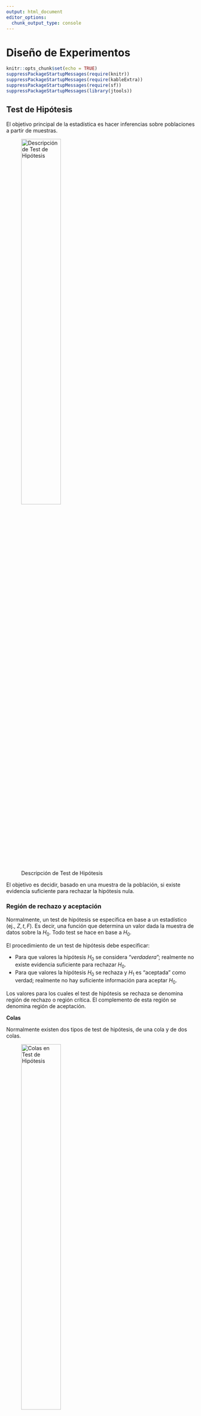 ```yaml
---
output: html_document
editor_options: 
  chunk_output_type: console
---
```


# Diseño de Experimentos {#regresiones}

```r
knitr::opts_chunk$set(echo = TRUE)
suppressPackageStartupMessages(require(knitr))
suppressPackageStartupMessages(require(kableExtra))
suppressPackageStartupMessages(require(sf))
suppressPackageStartupMessages(library(jtools))

```

## Test de Hipótesis 

El objetivo principal de la estadística es hacer inferencias sobre poblaciones a partir de muestras.


![Descripción  de Test de Hipótesis](images/test_hip.png){width="50%"}


El objetivo es decidir, basado en una muestra de la población, si existe evidencia suficiente para rechazar la hipótesis nula. 

### Región de rechazo y aceptación 

Normalmente, un test de hipótesis se especifica en base a un estadístico (ej., $Z, t, F$). Es decir, una función que determina un valor dada la muestra de datos sobre la $H_0$. Todo test se hace en base a $H_0$.

El procedimiento de un test de hipótesis debe especificar:

* Para que valores la hipótesis $H_0$ se considera "_verdadera_"; realmente no existe evidencia suficiente para rechazar $H_0$.
* Para que valores la hipótesis $H_0$ se rechaza y $H_1$ es "aceptada" como verdad; realmente no hay suficiente información para aceptar $H_0$.


Los valores para los cuales el test de hipótesis se rechaza se denomina región de rechazo o región crítica. El complemento de esta región se denomina región de aceptación.



**Colas**

Normalmente existen dos tipos de test de hipótesis, de una cola y de dos colas. 

![Colas en Test de Hipótesis](images/TH_colas.png){width="50%"}


La probabilidad de rechazar $H_0$ se conoce como nivel de significancia (significance level), y se denota con la letra griega alfa. Ej., $\alpha = 0.05 (5%)$

El valor del estadígrafo utilizado en el test (ej., Z, t, F) correspondiente a α se conoce como valor crítico (critical value)


![Eg. Test dos colas](images/two_tails.png){width="80%"}

### Valor Crítico

![Eg. Valor Crítico](images/v_critico.png){width="80%"}


### Errores tipo I y II 


**Error Tipo 1**

Es muy importante darse cuenta de que una hipótesis nula verdadera en ocasiones será rechazada. Además, este error se cometerá con una frecuencia de $\alpha$ (e.g. $\alpha = 0.05$)

El rechazo de una hipótesis nula cuando en realidad es verdadera es lo que se conoce como **_Error Tipo 1_**



**Error Tipo 2**

The probability of not rejecting th null hypothesis when it in fact false is represented by $\beta$ **_Error Tipo 2_**

La potencia de una prueba estadística se define como $1-\beta$


**Conculsión de los Errores**

![Conculsión de los errores](images/errores.png){width="60%"}



![Gráfico de errores](images/dist_errores.png){width="80%"}


## P-Valor


Determinar la región crítica basado en un valor $\alpha$ solo podemos tomar una decisión binaria sobre la hipótesis, sin info. suficiente para "rechazar" o "aceptar" $H_0$. 

Dado un estadístico $W_{(X)}$, el _p-valor_ de un test de hipótesis es la probabilidad de obtener un resultado igual o más extremo que el estadístico observado $W(x)=w$, asumiendo $H_0$ como verdad.

![Conceptualización Probalística del _p-value_](images/conc_pvalue.png){width="90%"}


- Un p-valor bajo => que es muy poco probable haber obtenido $W_{(x)}$ (ej., $p < 0.05$ … no hay evidencia suficiente para aceptar ...(se rechaza)... $H_0$).

- Un _p-valor_ alto  => que es muy probable haber obtenido  $W_{(x)}$ (ej., $p > 0.05$ ... se acepta $H_0$)


## Aplicabilidad: ¿Qué test debo usar?


![Árbol de decisión para seleccionar test](images/decision_test.png){width="80%"}


### Comparar dos muestras

![Comparar dos muestras](images/tab_comp_muestras.png){width="80%"}



**Comparar dos medias**

¿Qué probabilidad hay de que nuestras dos medias muestrales procedan de dos poblaciones con la misma media? 

a. Es muy probable → Las dos medias muestrales no son signiﬁcativamente diferentes. 
b. Es bastante improbable → Las medias muestrales son signiﬁcativamente diferentes. 


Si esta probabilidad es muy baja (digamos, menos del 5% o menos del 1%), entonces podemos estar razonablemente seguros (95% o 99% en estos dos ejemplos) de que las medias son realmente diferentes entre sí.  

OJO!: hay que tener en cuenta que nunca podemos estar seguros al 100%; la diferencia aparente podría deberse simplemente a un muestreo aleatorio, es decir, que hemos obtenido muchos valores bajos en una muestra y muchos valores altos en la otra (error de diseño muestral)


**t Student:**

![t Student](images/t-student.png){width="60%"}

![Error Estandas de las Diferencias ](images/se_diff.png){width="20%"}


Ejemplo: Ver si las medias de dos muestras de datos de n=20 difieren:

 - DF = 20 – 2 = 18 (- 2 por que en este caso son dos poblaciones, no una)
 - Nivel de significancia: Normalmente utilizamos el 5% como probabilidad de rechazar la hipótesis nula cuando es verdadera (es la tasa de error de tipo I). Puede cambiar dependiendo de la aplicación o el campo de estudio (e.g., 10% o 1%).
 - Valor crítico: Este test es típicamente de dos colas, y el valor crítico que se usa para ver si se acepta o rechaza $H_0$ sería:

```r

# porqué 0.975 envés de 0.95? por qué el test es de dos colas, 
# y el nivel de significancia se divide en dos 

qt(0.975, 18)  

# valor crítico!
```


Esto significa que nuestro estadístico t de prueba tiene que ser mayor que 2,1 (valor crítico) para rechazar la hipótesis nula y, por tanto concluir que las dos medias son signiﬁcativamente diferentes a α = 0,05.


```r
t.test(gardenA, gardenB)
```


![Prueba visual: Usar boxplot con muescas (notchs)](images/box_notchs.png){width="70%"}


En R:

```r
boxplot(A, B, notch=TRUE, xlab="Garden", ylab="Ozone")

```

![Prueba visual en R](images/box_notchs_test.png){width="50%"}


Visualmente las muescas no se sobrelapan, se podría concluir que las medias de las dos distribuciones son significativamente diferentes al nivel de 5%



